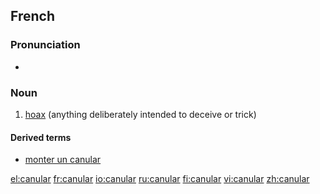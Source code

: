 ==French==
{{wikipedia|lang=fr}}

===Pronunciation===
* {{IPA|/ka.ny.laʁ/}}

===Noun===
{{fr-noun|m}}

# [[hoax]] (anything deliberately intended to deceive or trick)

====Derived terms====
*[[monter un canular]]

[[el:canular]]
[[fr:canular]]
[[io:canular]]
[[ru:canular]]
[[fi:canular]]
[[vi:canular]]
[[zh:canular]]